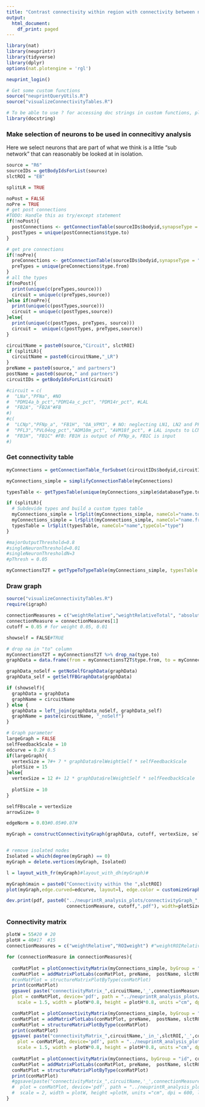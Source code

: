 ```yaml
---
title: "Contrast connectivity within region with connectivity between neuron types"
output:
  html_document:
    df_print: paged
---
```


```r
library(nat)
library(neuprintr)
library(tidyverse)
library(dplyr)
options(nat.plotengine = 'rgl')

neuprint_login()
```

```r
# Get some custom functions
source("neuprintQueryUtils.R")
source("visualizeConnectivityTables.R")

# To be able to use ? for accessing doc strings in custom functions, please install the "docstring" package. Alternatively use docstring(function)
library(docstring)
```


### Make selection of neurons to be used in connecitivy analysis
Here we select neurons that are part of what we think is a little "sub network" that can reasonably be looked at in isolation.

```r
source = "R6"
sourceIDs = getBodyIdsForList(source)
slctROI = "EB"

splitLR = TRUE

noPost = FALSE
noPre = TRUE
# get post connections
#TODO: Handle this as try/except statement
if(!noPost){
  postConnections <- getConnectionTable(sourceIDs$bodyid,synapseType = "POST",slctROI,  synThresh=10, by.roi = TRUE)
  postTypes = unique(postConnections$type.to)
}

# get pre connections
if(!noPre){
  preConnections <- getConnectionTable(sourceIDs$bodyid,synapseType = "PRE",slctROI, synThresh=10, by.roi = TRUE)
  preTypes = unique(preConnections$type.from)
}
# all the types
if(noPost){
  print(unique(c(preTypes,source)))
  circuit = unique(c(preTypes,source))
}else if(noPre){
  print(unique(c(postTypes,source)))
  circuit = unique(c(postTypes,source))
}else{
  print(unique(c(postTypes, preTypes, source)))
  circuit =  unique(c(postTypes, preTypes,source))
}
```


```r
circuitName = paste0(source,"Circuit", slctROI)
if (splitLR){
  circuitName = paste0(circuitName,"_LR")
}
preName = paste0(source," and partners")
postName = paste0(source," and partners")
circuitIDs = getBodyIdsForList(circuit)

#circuit = c(
#  "LNa","PFNa", #NO
#  "PDM14a_b_pct","PDM14a_c_pct", "PDM14r_pct", #LAL
#  "FB2A", "FB2A"#FB
#)
#c(
#  "LCNp","PFNp_a", "FB1H", "OA_VPM3", # NO: neglecting LN1, LN2 and PFNd connectivity with OA-VMP3 
#  "PFL3","PVL04og_pct","ADM10m_pct", "AVM18f_pct", # LAL inputs to LCNp, OA-VPM3
#  "FB1H", "FB1C" #FB: FB1H is output of PFNp_a, FB1C is input
#)
```

### Get connectivity table
```r
myConnections = getConnectionTable_forSubset(circuitIDs$bodyid,circuitIDs$bodyid, slctROI)
```

```r
myConnections_simple = simplifyConnectionTable(myConnections)

typesTable <- getTypesTable(unique(myConnections_simple$databaseType.to))

if (splitLR){
  # Subdevide types and build a custom types table
  myConnections_simple = lrSplit(myConnections_simple, nameCol="name.to",typeCol="type.to")
  myConnections_simple = lrSplit(myConnections_simple, nameCol="name.from",typeCol="type.from")
  typesTable = lrSplit(typesTable, nameCol="name",typeCol="type")
}
```

```r
#majorOutputThreshold=0.8
#singleNeuronThreshold=0.01
#singleNeuronThresholdN=3
#pThresh = 0.05

myConnectionsT2T = getTypeToTypeTable(myConnections_simple, typesTable = typesTable)#, majorOutputThreshold,singleNeuronThreshold, singleNeuronThresholdN, pThresh)
```


###  Draw graph
```r
source("visualizeConnectivityTables.R")
require(igraph)

connectionMeasures = c("weightRelative","weightRelativeTotal", "absoluteWeight")
connectionMeasure = connectionMeasures[1]
cutoff = 0.05 # for weight 0.05, 0.01

showself = FALSE#TRUE

# drop na in "to" column
myConnectionsT2T = myConnectionsT2T %>% drop_na(type.to)
graphData = data.frame(from = myConnectionsT2T$type.from, to = myConnectionsT2T$type.to, relWeight = myConnectionsT2T[[connectionMeasure]])

graphData_noSelf = getNoSelfGraphData(graphData)  
graphData_self = getSelfFBGraphData(graphData)

if (showself){
  graphData = graphData
  graphName = circuitName
} else {
  graphData = left_join(graphData_noSelf, graphData_self)
  graphName = paste(circuitName, "_noSelf")
}

# Graph parameter
largeGraph = FALSE
selfFeedbackScale = 10
edcurve = 0.2# 0.5
if(largeGraph){
  vertexSize = 7#+ 7 * graphData$relWeightSelf * selfFeedbackScale
  plotSize = 15
}else{
  vertexSize = 12 #+ 12 * graphData$relWeightSelf * selfFeedbackScale
  
  plotSize = 10
}

selfFBscale = vertexSize
arrowSize= 0

edgeNorm = 0.03#0.05#0.07#

myGraph = constructConnectivityGraph(graphData, cutoff, vertexSize, selfFBscale, arrowSize, edgeNorm)


# remove isolated nodes
Isolated = which(degree(myGraph) == 0)
myGraph = delete.vertices(myGraph, Isolated)

l = layout_with_fr(myGraph)#layout_with_dh(myGraph)#

myGraph$main = paste0("Connectivity within the ",slctROI) 
plot(myGraph,edge.curved=edcurve, layout=l, edge.color = customizeGraphEdges(myGraph)) # use 0.5 curved if edges overlap

dev.print(pdf, paste0("../neuprintR_analysis_plots/connectivityGraph_",circuitName,'post_',
                      connectionMeasure, cutoff,".pdf"), width=plotSize, height=plotSize)
```


### Connectivity matrix
```r
plotW = 55#20 # 20
plotH = 40#17  #15
connectionMeasures = c("weightRelative","ROIweight") #"weightROIRelativeTotal", 

for (connectionMeasure in connectionMeasures){
  
  conMatPlot = plotConnectivityMatrix(myConnections_simple, byGroup = "type", connectionMeasure)
  conMatPlot = addMatrixPlotLabs(conMatPlot, preName,  postName, slctROI, connectionMeasure)
  #conMatPlot = structureMatrixPlotByType(conMatPlot)
  print(conMatPlot)
  ggsave( paste("connectivityMatrix_",circuitName,'_',connectionMeasure,'_byType.pdf', sep=''),
  plot = conMatPlot, device='pdf', path = "../neuprintR_analysis_plots/",
    scale = 1.5, width = plotW*0.8, height = plotH*0.8, units ="cm", dpi = 600, limitsize = TRUE)

  conMatPlot = plotConnectivityMatrix(myConnections_simple, byGroup = "name", connectionMeasure)
  conMatPlot = addMatrixPlotLabs(conMatPlot, preName,  postName, slctROI, connectionMeasure)
  conMatPlot = structureMatrixPlotByType(conMatPlot)
  print(conMatPlot)
  ggsave( paste("connectivityMatrix_",circuitName,'_in_',slctROI,'_',connectionMeasure,'_byName.pdf', sep=''), 
    plot = conMatPlot, device='pdf', path = "../neuprintR_analysis_plots/",
    scale = 1.5, width = plotW*0.8, height = plotH*0.8, units ="cm", dpi = 600, limitsize = TRUE)
  
  conMatPlot = plotConnectivityMatrix(myConnections, byGroup = "id", connectionMeasure)
  conMatPlot = addMatrixPlotLabs(conMatPlot, preName,  postName, slctROI, connectionMeasure)
  conMatPlot = structureMatrixPlotByType(conMatPlot)
  print(conMatPlot)
  #ggsave(paste("connectivityMatrix_",circuitName,'_',connectionMeasure,'_byID.pdf', sep=''), 
  #  plot = conMatPlot, device='pdf', path = "../neuprintR_analysis_plots/",
  #  scale = 2, width = plotW, height =plotH, units ="cm", dpi = 600, limitsize = TRUE)
}
```



```r



````